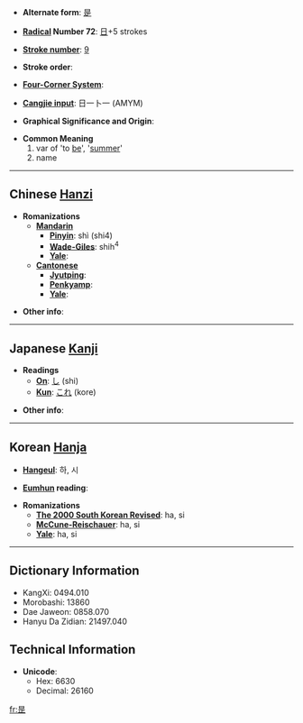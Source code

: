 * '''Alternate form''': [[是]]

* '''[[Wiktionary:Chinese radical index| Radical]] Number 72''': [[Wiktionary:Chinese radical index 日|日]]+5 strokes

* '''[[Wiktionary:Chinese total strokes index|Stroke number]]''': [[Wiktionary:Chinese total strokes index 9|9]]

* '''Stroke order''': 

* '''[[Wiktionary:Chinese four corner index|Four-Corner System]]''': 

* '''[[Wiktionary:Chinese Cangjie index|Cangjie input]]''': 日一卜一 (AMYM)

* '''Graphical Significance and Origin''': 

* '''Common Meaning'''
*#var of 'to [[be]]', '[[summer]]'
*# name

----

== Chinese [[Hanzi]] ==

* '''Romanizations'''
** '''[[Mandarin]]'''
*** '''[[Pinyin]]''': shì (shi4)
*** '''[[Wade-Giles]]''': shih<sup>4</sup>
*** '''[[Yale]]''': 
** '''[[Cantonese]]'''
*** '''[[Jyutping]]''':
*** '''[[Penkyamp]]''': 
*** '''[[Yale]]''': 

* '''Other info''': 

----

== Japanese [[Kanji]] ==

* '''Readings'''
** '''[[On]]''': [[し]] (shi)
** '''[[Kun]]''': [[これ]] (kore)

* '''Other info''':  

----

== Korean [[Hanja]] ==

* '''[[Hangeul]]''': 하, 시

* '''[[Eumhun]] reading''': 

* '''Romanizations'''
** '''[[The 2000 South Korean Revised Romanization|The 2000 South Korean Revised]]''': ha, si
** '''[[McCune-Reischauer]]''': ha, si
** '''[[Yale]]''': ha, si

----

== Dictionary Information ==

* KangXi: 0494.010
* Morobashi: 13860
* Dae Jaweon: 0858.070
* Hanyu Da Zidian: 21497.040

== Technical Information ==

* '''Unicode''':
** Hex: 6630
** Decimal: 26160

[[fr:昰]]
